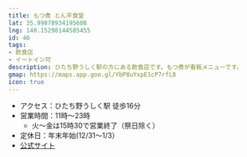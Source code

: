 ```yaml
---
title: もつ煮 とん平食堂
lat: 35.99878934195608
lng: 140.15298144585455
id: 46
tags:
- 飲食店
- イートイン可
description: ひたち野うしく駅の方にある飲食店です。もつ煮が看板メニューです。
gmap: https://maps.app.goo.gl/YbP8uYxpE1cP7rfL8
icon: true
---
```


<LinkedImage
  basename="poketc_meganest/tonpei_shokudou-sign"
/>

- アクセス：ひたち野うしく駅 徒歩16分
- 営業時間：11時～23時
  - 火～金は15時30で営業終了（祭日除く）
- 定休日：年末年始(12/31～1/3）
- [公式サイト](http://www.tonpei.jp/)

<LinkedImage
  basename="poketc_meganest/tonpei_shokudou-menu"
/>

